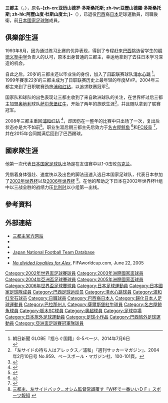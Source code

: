 {{noteta|G1=足球}}{{Football player infobox
| playername= 三都主アレサンドロ
| image = 
| fullname = {{lang|ja|三都主 アレサンドロ}}<br />Alessandro dos Santos
| nickname = Alex
| dateofbirth = {{birth date and age|1977|7|20}} 
| cityofbirth = [[巴拉那州|巴拉那州]][[馬林加_(巴西)|馬林加]]
| countryofbirth = {{BRA}}
| height = {{Height|m=1.78}}
| currentclub  = 
| position = [[中場|中場]]
| youthyears1 = 1986–1994
| youthclubs1 = Gremio Maringá
| youthyears2 = 1994–1997
| youthclubs2 = [[明德義塾中學校及高等學校|明德義塾高等學校]]
|years1=1997–2003
|clubs1=[[清水心跳|清水心跳]]
|caps1=198
|goals1=56
|years2=2004–2009
|clubs2=[[浦和紅鑽|浦和紅鑽]]
|caps2=100
|goals2=11
|years3=2007
|clubs3=→ [[薩爾斯堡紅牛|薩爾斯堡紅牛]] (外借)
|caps3=20
|goals3=1
|years4=2009–2012
|clubs4=[[名古屋鯨魚|名古屋鯨魚]]
|caps4=55
|goals4=0
|years5=2013
|clubs5=[[栃木SC|栃木SC]]
|caps5=25
|goals5=2
|years6=2014
|clubs6=[[FC岐阜|FC岐阜]]
|caps6=18
|goals6=2
|years7=2015
|clubs7={{tsl|en|Maringá Futebol Clube||馬林加足球俱樂部}}
|caps7=4
|goals7=1
|years8=2015
|clubs8=Grêmio de Esportes Maringá
|caps8=
|goals8=
|years9=2016
|clubs9={{tsl|en|Paraná Soccer Technical Center||PSTC俱樂部}}
|caps9=3
|goals9=0
| nationalyears1=2002–2006 <ref name=nationalteam>{{Cite news|title=三都主 アレサンドロ|work=サッカー日本代表データベース|url=http://www.jfootball-db.com/players_sa/alessandro_santos.html|accessdate=2020-04-04|archive-date=2018-01-21|archive-url=https://web.archive.org/web/20180121071439/http://www.jfootball-db.com/players_sa/alessandro_santos.html|dead-url=no}}</ref>
| nationalteam1=[[日本國家足球隊|日本]]
| nationalcaps1=82
| nationalgoals1=7 
|pcupdate = 2016年10月1日
|ntupdate = 2006年1月15日
}}
{{japanese|japanese=三都主 アレサンドロ|kana=さんとす アレサンドロ|romaji=Santosu Aresandoro}}

'''三都主'''（{{lang-ja|三都主 アレサンドロ}}，{{bd|1977年|7月20日|catidx=Santos, Alessandro dos}}），原名'''-{zh-cn:亚历山德罗·多斯桑托斯; zh-tw:亞歷山德羅·多斯桑托斯; zh-hk:阿歷山度·杜斯山度士;}-'''（'''{{lang-pt|Alessandro dos Santos}}'''），已退役[[巴西|巴西]]裔[[日本|日本]]足球運動員，司職後衛，前[[日本國家足球隊|日本國家足球隊]]成員。

==俱樂部生涯==
1993年8月，因为通过练习比赛的优异表现，得到了专程赶来[[巴西|巴西]]挑选留学生的[[明德義塾中學校及高等學校|明徳义塾中学]]负责人的认可，原本出身普通的三都主，幸运地拿到了去往日本学习深造的机会。

自此之后，20岁的三都主还以毕业生的身份，加入了[[日职|日职]]联赛球队[[清水心跳|清水心跳]] <ref name="GLOBE">朝日新聞 GLOBE『揺らぐ国籍』G-5ページ、2014年7月6日<br />{{cite web| author = 和気真也| date = 2014-07-06| url = http://globe.asahi.com/feature/article/2014070300006.html| title = <nowiki>[Part1]｢だから僕は帰化した｣/三都主アレサンドロ</nowiki>| work = 朝日新聞 GLOBE| publisher = 朝日新聞社| accessdate = 2015-12-13| archive-url = https://web.archive.org/web/20151222100210/http://globe.asahi.com/feature/article/2014070300006.html| archive-date = 2015-12-22| dead-url = yes}}</ref>。1999年賽季22岁的三都主成为了日职联赛历史上最年轻的年度MVP。2004年三都主来到了日职联赛劲旅[[浦和红钻|浦和红钻]]，以追求联赛冠军<ref name="sm0959">「左サイドの待ち人はアレックス／浦和」『週刊サッカーマガジン』、2004年2月10日号 No.959、ベースボール・マガジン社、100-101頁。</ref>。

国家队和球队的出色表现让三都主收到了来自欧洲球队的关注，在世界杯过后三都主加盟[[奥地利|奥地利]]球队[[萨尔茨堡红牛|萨尔茨堡红牛]]，开始了两年的旅欧生涯<ref>{{cite web| author = | date = 2006-12-21| url = http://www.urawa-reds.co.jp/topteamtopics/%E4%B8%89%E9%83%BD%E4%B8%BB%E3%82%A2%E3%83%AC%E3%82%B5%E3%83%B3%E3%83%89%E3%83%AD%E3%80%81%E3%83%AC%E3%83%83%E3%83%89%E3%83%96%E3%83%AB%E3%83%BB%E3%82%B6%E3%83%AB%E3%83%84%E3%83%96%E3%83%AB%E3%82%AF/| title = 三都主アレサンドロ、レッドブル・ザルツブルク（オーストリア）に期限付き移籍のお知らせ| publisher = 浦和レッドダイヤモンズ| accessdate = 2015-09-30| archive-date = 2015-12-22| archive-url = https://web.archive.org/web/20151222125438/http://www.urawa-reds.co.jp/topteamtopics/%E4%B8%89%E9%83%BD%E4%B8%BB%E3%82%A2%E3%83%AC%E3%82%B5%E3%83%B3%E3%83%89%E3%83%AD%E3%80%81%E3%83%AC%E3%83%83%E3%83%89%E3%83%96%E3%83%AB%E3%83%BB%E3%82%B6%E3%83%AB%E3%83%84%E3%83%96%E3%83%AB%E3%82%AF/| dead-url = no}}</ref>，并且随队拿到了联赛冠军。 

2008年三都主重回[[浦和红钻|浦和红钻]] <ref>{{cite web| author = | date = 2008-01-31| url = http://www.urawa-reds.co.jp/topteamtopics/%E4%B8%89%E9%83%BD%E4%B8%BB%E3%82%A2%E3%83%AC%E3%82%B5%E3%83%B3%E3%83%89%E3%83%AD%E3%80%81%E6%9C%9F%E9%99%90%E4%BB%98%E3%81%8D%E7%A7%BB%E7%B1%8D%E3%81%8B%E3%82%89%E5%BE%A9%E5%B8%B0/| title = 三都主アレサンドロ、期限付き移籍から復帰| publisher = 浦和レッドダイヤモンズ| accessdate = 2015-09-30| archive-date = 2015-12-22| archive-url = https://web.archive.org/web/20151222165115/http://www.urawa-reds.co.jp/topteamtopics/%E4%B8%89%E9%83%BD%E4%B8%BB%E3%82%A2%E3%83%AC%E3%82%B5%E3%83%B3%E3%83%89%E3%83%AD%E3%80%81%E6%9C%9F%E9%99%90%E4%BB%98%E3%81%8D%E7%A7%BB%E7%B1%8D%E3%81%8B%E3%82%89%E5%BE%A9%E5%B8%B0/| dead-url = no}}</ref>，却因伤在一整年的比赛中只出场了一次，复出后状态亦是大不如前<ref>{{cite web| author = | date = 2008-07-02| url = http://www.nikkansports.com/soccer/news/p-sc-tp0-20080702-378689.html| title = 三都主今季絶望、左太もも全治６カ月| publisher = nikkansports.com| accessdate = 2015-09-30| archive-date = 2015-12-22| archive-url = https://web.archive.org/web/20151222100633/http://www.nikkansports.com/soccer/news/p-sc-tp0-20080702-378689.html| dead-url = no}}</ref>。职业生涯后期三都主先后效力于[[名古屋鲸鱼|名古屋鲸鱼]] <ref>{{cite web| author = | date = 2008-08-03| url = http://www.nikkansports.com/soccer/news/f-sc-tp0-20090803-526812.html| title = 名古屋が三都主の完全移籍を発表| publisher = nikkansports.com| accessdate = 2015-09-30| archive-date = 2015-12-22| archive-url = https://web.archive.org/web/20151222085458/http://www.nikkansports.com/soccer/news/f-sc-tp0-20090803-526812.html| dead-url = no}}</ref>和[[FC岐阜|FC岐阜]] <ref>{{cite web|url=http://www.fc-gifu.com/news/post-2661.html|title=三都主アレサンドロ選手、栃木SCより完全移籍加入のお知らせ|work=FC岐阜公式サイト|date=2014-01-15|accessdate=2014-01-15|archive-url=https://web.archive.org/web/20140116133133/http://www.fc-gifu.com/news/post-2661.html|archive-date=2014-01-16|dead-url=yes}}</ref>，并在2015年合同期满后回到了巴西踢球。

==國家隊生涯==
他第一次代表[[日本国家足球队|日本国家足球队]]出场是在友谊赛中以1-0击败[[乌克兰国家足球队|乌克兰]]。

凭借着身体强壮、速度快以及出色的脚法迅速入选日本国家足球队，代表日本参加了[[2002年世界杯|2002年世界杯]]以及[[2006年世界杯|2006年世界杯]] <ref>[http://hochi.yomiuri.co.jp/soccer/japan/news/20061004-OHT1T00022.htm 三都主、左サイドバック…オシム監督常識覆す「Ｗ杯で一番いいＤＦ」][[スポーツ報知|スポーツ報知]] {{Wayback|url=http://hochi.yomiuri.co.jp/soccer/japan/news/20061004-OHT1T00022.htm |date=20061114205902 }}</ref>。在他的帮助之下日本在2002年世界杯H组中以三战全胜的战绩力压[[比利时国家足球队|比利时]]以小组第一出线。

==參考資料==
{{reflist}}

==外部連結==
* [https://web.archive.org/web/20060105084606/http://www.go-alex.net/eng/index.html 三都主官方网站]
*{{FIFA player|187349}}
*{{NFT player|pid=3486}}
*[https://web.archive.org/web/20180615135201/http://www.jfootball-db.com/en/players/santos_alessandro.html Japan National Football Team Database]
*{{J.League player|2936}}
*[http://fifaworldcup.yahoo.com/06/en/050622/1/3z7v.html ''No divided loyalties for Alex'']{{Wayback|url=http://fifaworldcup.yahoo.com/06/en/050622/1/3z7v.html |date=20070313055352 }}, FIFAworldcup.com, June 22, 2005

{{Navboxes
|title = 日本代表 - 出場大会
|titlestyle =background:#00D; color:#FFF;
|list1=	
<span></span>
{{2002年世界盃足球賽日本參賽名單}}
{{2003年洲際國家盃日本參賽名單}}
{{2004年亞洲盃足球賽日本參賽名單}}
{{2005年洲際國家盃日本參賽名單}}
{{2006年世界盃足球賽日本參賽名單}}
}}

[[Category:2002年世界盃足球賽球員|Category:2002年世界盃足球賽球員]]
[[Category:2003年洲際國家盃球員|Category:2003年洲際國家盃球員]]
[[Category:2004年亞洲盃足球賽球員|Category:2004年亞洲盃足球賽球員]]
[[Category:2005年洲際國家盃球員|Category:2005年洲際國家盃球員]]
[[Category:2006年世界盃足球賽球員|Category:2006年世界盃足球賽球員]]
[[Category:日本足球運動員|Category:日本足球運動員]]
[[Category:日本國家足球隊成員|Category:日本國家足球隊成員]]
[[Category:巴西足球运动员|Category:巴西足球运动员]]
[[Category:清水心跳球員|Category:清水心跳球員]]
[[Category:浦和红宝石球员|Category:浦和红宝石球员]]
[[Category:日職球員|Category:日職球員]]
[[Category:巴西裔日本人|Category:巴西裔日本人]]
[[Category:歸化日本人足球運動員|Category:歸化日本人足球運動員]]
[[Category:巴拉那州人|Category:巴拉那州人]]
[[Category:薩爾斯堡紅牛球員|Category:薩爾斯堡紅牛球員]]
[[Category:名古屋鯨魚球員|Category:名古屋鯨魚球員]]
[[Category:栃木SC球員|Category:栃木SC球員]]
[[Category:奧超球員|Category:奧超球員]]
[[Category:足球中場|Category:足球中場]]
[[Category:日本旅外足球運動員|Category:日本旅外足球運動員]]
[[Category:足球小作品|Category:足球小作品]]
[[Category:巴西旅外足球運動員|Category:巴西旅外足球運動員]]
[[Category:亞洲盃足球賽冠軍隊球員|Category:亞洲盃足球賽冠軍隊球員]]